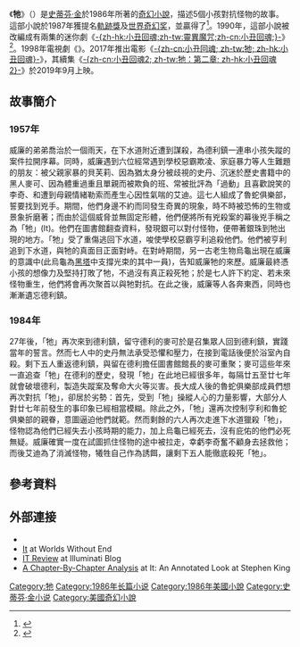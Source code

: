 
{{NoteTA|G1=Show}}
{{infobox Book | <!-- See Wikipedia:WikiProject_Novels or Wikipedia:WikiProject_Books -->
| name             = 牠
| title_orig       ='''''It'''''
| image = It cover.jpg
| caption = 第一版封面
| translator       =
| author           = [[史蒂芬·金|史蒂芬·金]]
| country          = {{flag|USA}}
| language         = [[英文|英文]]
| series           = 
| genre            = [[超自然|超自然]]、[[戏剧|戏剧]]、[[恐怖|恐怖]]、[[惊悚|惊悚]]
| publisher        = [[維京出版社|維京出版社]]
| release_date     = {{flagicon|USA}} 1986年9月15日
| media_type       = 平裝
| preceded_by      = 
| followed_by      = 
}}
《'''牠'''》（{{lang-en|'''''It'''''}}）是[[史蒂芬·金|史蒂芬·金]]於1986年所著的[[奇幻小說|奇幻小說]]，描述5個小孩對抗怪物的故事。這部小說於1987年獲提名[[軌跡獎|軌跡獎]]及[[世界奇幻奖|世界奇幻奖]]，並贏得了{{le|英國奇幻文學獎|British Fantasy Award}}<ref name="WWE-1987">{{cite web| url = http://www.worldswithoutend.com/books_year_index.asp?year=1987| title = 1987 Award Winners & Nominees| work = Worlds Without End| accessdate = 2009-07-22| archive-date = 2012-03-22| archive-url = https://www.webcitation.org/66LUgniWb?url=https://www.worldswithoutend.com/books_year_index.asp?year=1987| dead-url = no}}</ref>。1990年，這部小說被改編成有兩集的迷你劇《[[靈異魔咒|-{zh-hk:小丑回魂;zh-tw:靈異魔咒;zh-cn:小丑回魂;}-]]》<ref>{{cite web|url=http://liljas-library.com/showinterview.php?id=73|title=Lilja's Library – The World of Stephen King [1996 – 2017]|work=liljas-library.com|accessdate=March 30, 2017|archive-date=2016-08-08|archive-url=https://web.archive.org/web/20160808234208/http://liljas-library.com/showinterview.php?id=73|dead-url=yes}}</ref>。1998年電視劇《''{{link-en|Woh|Woh}}''》。2017年推出電影《[[牠_(電影)|-{zh-cn:小丑回魂; zh-tw:牠; zh-hk:小丑回魂}-]]》，其續集《[[牠：第二章|-{zh-cn:小丑回魂2; zh-tw:牠：第二章; zh-hk:小丑回魂2}-]]》於2019年9月上映。

==故事簡介==
===1957年===
威廉的弟弟喬治於一個雨天，在下水道附近遭到謀殺，為德利鎮一連串小孩失蹤的案件拉開序幕。同時，威廉遇到六位經常遇到學校惡霸欺凌、家庭暴力等人生難題的朋友：被父親家暴的貝芙莉、因為猶太身分被歧視的史丹、沉迷於歷史書籍中的黑人麥可、因為體重過重且單親而被欺負的班、常被批評為「過動」且喜歡說笑的李奇、和遭到母親情緒勒索而產生心因性氣喘的艾迪。這七人組成了魯蛇俱樂部，誓要找到兇手。期間，他們身邊不約而同發生奇異的現象，時不時被恐怖的生物或景象折磨著；而由於這個威脅並無固定形體，他們便將所有兇殺案的幕後兇手稱之為「牠」(It)。他們在圖書館翻查資料，發現銀可以對付怪物，便帶著銀珠到牠出現的地方。「牠」受了重傷逃回下水道，唆使學校惡霸亨利追殺他們。他們被亨利追到下水道，與牠的真面目正面對峙。在對峙期間，另一古老生物烏龜出現在威廉的意識中(此烏龜為[[黑塔|黑塔]]中支撐光束的其中一員)，告知威廉牠的來歷。威廉最終憑小孩的想像力及堅持打敗了牠，不過沒有真正殺死牠；於是七人許下約定、若未來怪物重生，他們將會再次聚首以與牠對抗。在此之後，威廉等人各奔東西，同時也漸漸遺忘德利鎮。

===1984年===
27年後，「牠」再次來到德利鎮，留守德利的麥可於是召集眾人回到德利鎮，實踐當年的誓言。然而七人中的史丹無法承受恐懼和壓力，在接到電話後便於浴室內自殺。剩下五人重返德利鎮，與留在德利擔任圖書館館長的麥可重聚；麥可這些年來一直追查「牠」在德利的歷史，發現「牠」在此地已經很多年，每隔廿五至廿七年就會破壞德利，製造失蹤案及奪命大火等災害。長大成人後的魯蛇俱樂部成員們想再次對抗「牠」，卻居於劣勢：首先，受到「牠」操縱人心的力量影響，大部分人對廿七年前發生的事印象已經相當模糊。除此之外，「牠」還再次控制亨利和魯蛇俱樂部的親眷，意圖逼迫他們就範。然而剩餘的六人再次走進下水道獵殺「牠」，怪物認為他們已經失去小孩時期的能力，加上烏龜已經死去，沒有庇佑的他們必死無疑。威廉確實一度在試圖抓住怪物的途中被拉走，幸虧李奇奮不顧身去拯救他；而後艾迪為了消滅怪物，犧牲自己作為誘餌，讓剩下五人能徹底殺死「牠」。

== 參考資料 ==
{{Reflist|30em}}

== 外部連接 ==
*{{Isfdb title|id=1695}}
* [http://www.worldswithoutend.com/novel.asp?ID=765 It] {{Wayback|url=http://www.worldswithoutend.com/novel.asp?ID=765 |date=20210225050928 }} at Worlds Without End
* [http://illuminati8.blogspot.com/2011/05/it-by-stephen-king.html IT Review] {{Wayback|url=http://illuminati8.blogspot.com/2011/05/it-by-stephen-king.html |date=20170827124425 }} at Illuminati Blog
* [http://stephenkingsit.weebly.com A Chapter-By-Chapter Analysis] {{Wayback|url=http://stephenkingsit.weebly.com/ |date=20210121074929 }} at It: An Annotated Look at Stephen King

{{It Stephen King}}
{{史蒂芬·金}}

[[Category:牠|Category:牠]]
[[Category:1986年长篇小说|Category:1986年长篇小说]]
[[Category:1986年美國小說|Category:1986年美國小說]]
[[Category:史蒂芬·金小说|Category:史蒂芬·金小说]]
[[Category:美國奇幻小說|Category:美國奇幻小說]]